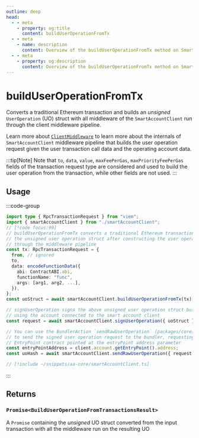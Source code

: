 ```yaml
---
outline: deep
head:
  - - meta
    - property: og:title
      content: buildUserOperationFromTx
  - - meta
    - name: description
      content: Overview of the buildUserOperationFromTx method on SmartAccountClient
  - - meta
    - property: og:description
      content: Overview of the buildUserOperationFromTx method on SmartAccountClient
---
```


# buildUserOperationFromTx

Converts a traditional Ethereum transaction and builds an _unsigned_ `UserOperation` (UO) struct with all middleware of the `SmartAccountClient` run through the client middleware pipeline.

Learn more about [`ClientMiddleware`](/packages/aa-core/smart-account-client/middleware/index) to learn more about the internals of `SmartAccountClient` middleware pipeline that builds the user operation request given the user transaction call data and the operating account data.

:::tip[Note]
Note that `to`, `data`, `value`, `maxFeePerGas`, `maxPriorityFeePerGas` fields of the transaction request type are considered and used to build the user operation from the transaction, while other fields are not used.
:::

## Usage

:::code-group

```ts [example.ts]
import type { RpcTransactionRequest } from "viem";
import { smartAccountClient } from "./smartAccountClient";
// [!code focus:99]
// buildUserOperationFromTx converts a traditional Ethereum transaction and returns
// the unsigned user operation struct after constructing the user operation struct
// through the middleware pipeline
const tx: RpcTransactionRequest = {
  from, // ignored
  to,
  data: encodeFunctionData({
    abi: ContractABI.abi,
    functionName: "func",
    args: [arg1, arg2, ...],
  }),
};
const uoStruct = await smartAccountClient.buildUserOperationFromTx(tx);

// signUserOperation signs the above unsigned user operation struct built
// using the account connected to the smart account client
const request = await smartAccountClient.signUserOperation({ uoStruct });

// You can use the BundlerAction `sendRawUserOperation` (packages/core/src/actions/bundler/sendRawUserOperation.ts)
// to send the signed user operation request to the bundler, requesting the bundler to send the signed uo to the
// EntryPoint contract pointed at the entryPoint address parameter
const entryPointAddress = client.account.getEntryPoint().address;
const uoHash = await smartAccountClient.sendRawUserOperation({ request, entryPoint: entryPointAddress });
```

```ts [smartAccountClient.ts]
// [!include ~/snippets/aa-core/smartAccountClient.ts]
```

:::

## Returns

### `Promise<BuildUserOperationFromTransactionsResult>`

A `Promise` containing the _unsigned_ UO struct converted from the input transaction with all the middleware run on the resulting UO


<SendTxParam />
